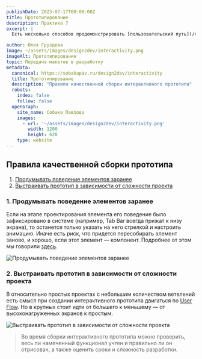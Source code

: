 ```yaml
---
publishDate: 2023-07-17T00:00:00Z
title: Прототипирование
description: Практика 7
excerpt: |
  Есть несколько способов продемонстрировать [пользовательский путь](/design2dev/user-flow), но самый надежный, наглядный и трудоемкий — сборка [интерактивного прототипа с анимацией](https://help.figma.com/hc/en-us/sections/360006534454-Prototypes). Именно прототипирование укажет на все недочеты и недодумки (простите) при сборке макета, а заодно приведет к неожиданным открытиям и идеям.

author: Юлия Груздева
image: ~/assets/images/design2dev/interactivity.png
imageAlt: Прототипирование
topic: Передача макетов в разработку
metadata:
  canonical: https://sobakapav.ru/design2dev/interactivity
  title: Прототипирование
  description: "Правила качественной сборки интерактивного прототипа"
  robots:
    index: false
    follow: false
  openGraph:
    site_name: Собака Павлова
    images:
      - url: '~/assets/images/design2dev/interactivity.png'
        width: 1200
        height: 628
    type: website
---
```



## Правила качественной сборки прототипа

1. [Продумывать поведение элементов заранее](#anchor1)
2. [Выстраивать прототип в зависимости от сложности проекта](#anchor2)

### <a name="anchor1"></a> 1. Продумывать поведение элементов заранее

Если на этапе проектирования элемента его поведение было зафиксировано в системе (например, Tab Bar всегда прижат к низу экрана), то останется только указать на него стрелкой и настроить анимацию. Иначе есть риск, что придется пересобирать элемент заново, и хорошо, если этот элемент — компонент. Подробнее от этом мы говорили [здесь](/design2dev/front-end).

![Продумывать поведение элементов заранее](~/assets/images/design2dev/dd7-1.png)

### <a name="anchor2"></a> 2. Выстраивать прототип в зависимости от сложности проекта

В относительно простых проектах с небольшим количеством ветвлений есть смысл при создании интерактивного прототипа двигаться по [User Flow](/design2dev/user-flow). Но в крупных стоит идти от большего к меньшему — от высоконагруженных экранов к простым.

![Выстраивать прототип в зависимости от сложности проекта](~/assets/images/design2dev/dd2-2.png)

>Во время сборки интерактивного прототипа можно проверить, весь ли намеченный функционал учтен и правильно ли он отрисован, а также оценить сроки и сложность разработки.
